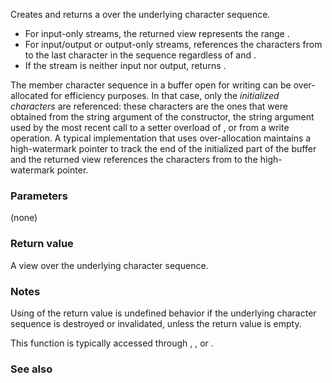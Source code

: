 {{cpp/io/basic_stringbuf/title | view}}
{{cpp/io/basic_stringbuf/navbar}}
{{dcl begin}}
{{dcl | since=c++20 |
std::basic_string_view&lt;CharT, Traits&gt; view() const noexcept;
}}
{{dcl end}}

Creates and returns a {{lc|std::basic_string_view}} over the underlying character sequence. 
* For input-only streams, the returned view represents the range {{c|[eback(), egptr())}}.
* For input/output or output-only streams, references the characters from {{c|pbase()}} to the last character in the sequence regardless of {{c|egptr()}} and {{c|epptr()}}.
* If the stream is neither input nor output, returns {{c|std::basic_string_view&lt;CharT, Traits&gt;{} }}.

The member character sequence in a buffer open for writing can be over-allocated for efficiency purposes. In that case, only the ''initialized characters'' are referenced: these characters are the ones that were obtained from the string argument of the constructor, the string argument used by the most recent call to a setter overload of {{tt|str()}}, or from a write operation. A typical implementation that uses over-allocation maintains a high-watermark pointer to track the end of the initialized part of the buffer and the returned view references the characters from {{c|pbase()}} to the high-watermark pointer.

===Parameters===
(none)

===Return value===
A view over the underlying character sequence.

===Notes===
Using of the return value is undefined behavior if the underlying character sequence is destroyed or invalidated, unless the return value is empty.

This function is typically accessed through {{lc|std::basic_istringstream::view()}}, {{lc|std::basic_ostringstream::view()}}, or {{lc|std::basic_stringstream::view()}}.

===See also===
{{dsc begin}}
{{dsc inc | cpp/io/basic_stringbuf/dsc str}}
{{dsc inc | cpp/string/basic_string/dsc operator string_view}}
{{dsc end}}

{{langlinks|es|ja|zh}}
